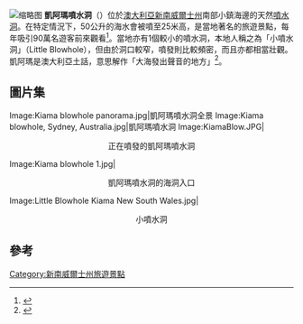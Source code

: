 [[File:Kiama_Blow_Hole_A_power_surge_of_sea.jpg|缩略图]]
'''凱阿瑪噴水洞'''（{{lang-en|Kiama Blowhole}}）位於[[澳大利亞|澳大利亞]][[新南威爾士州|新南威爾士州]]南部小鎮{{le|凱阿瑪 (新南威爾士州)|Kiama, New South Wales|凱阿瑪}}海邊的天然[[噴水洞|噴水洞]]。在特定情況下，50公升的海水會被噴至25米高，是當地著名的旅遊景點，每年吸引90萬名遊客前來觀看<ref>{{Cite news|url=https://www.sydney.com/destinations/south-coast/kiama-area/kiama/attractions/kiama-blowhole|title=Kiama Blowhole|access-date=2018-09-01|language=en-AU|archive-date=2018-09-02|archive-url=https://web.archive.org/web/20180902005731/https://www.sydney.com/destinations/south-coast/kiama-area/kiama/attractions/kiama-blowhole|dead-url=no}}</ref>。當地亦有1個較小的噴水洞，本地人稱之為「小噴水洞」（Little Blowhole），但由於洞口較窄，噴發則比較頻密，而且亦都相當壯觀。凱阿瑪是澳大利亞土話，意思解作「大海發出聲音的地方」<ref>{{Cite web|url=https://kiama.com.au/see-and-do/blowholes|title=Blowholes|website=Blowholes|language=en-US|access-date=2018-11-24|archive-date=2019-03-03|archive-url=https://web.archive.org/web/20190303082952/https://kiama.com.au/see-and-do/blowholes|dead-url=no}}</ref>。

== 圖片集 ==
<gallery>
Image:Kiama blowhole panorama.jpg|凱阿瑪噴水洞全景
Image:Kiama blowhole, Sydney, Australia.jpg|凱阿瑪噴水洞
Image:KiamaBlow.JPG|<center>正在噴發的凱阿瑪噴水洞</center>
Image:Kiama blowhole 1.jpg| <center>凱阿瑪噴水洞的海洞入口</center>
Image:Little Blowhole Kiama New South Wales.jpg|<center>小噴水洞</center>
</gallery>

== 參考 ==
{{reflist}}

[[Category:新南威爾士州旅遊景點|Category:新南威爾士州旅遊景點]]
